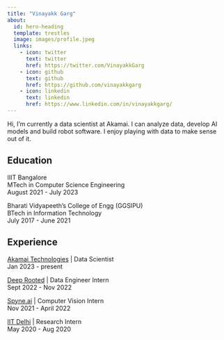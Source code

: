 ```yaml
---
title: "Vinayakk Garg"
about:
  id: hero-heading
  template: trestles
  image: images/profile.jpeg
  links:
    - icon: twitter
      text: twitter 
      href: https://twitter.com/VinayakkGarg
    - icon: github
      text: github
      href: https://github.com/vinayakkgarg
    - icon: linkedin
      text: linkedin
      href: https://www.linkedin.com/in/vinayakkgarg/
---
```


<!-- ### This content appears above the formatted about page content. -->

<!-- :::{#hero-heading} -->

Hi, I'm currently a data scientist at Akamai. I can analyze data, develop AI models and build robot software. I enjoy playing with data to make sense out of it.

## Education

IIIT Bangalore<br/>
MTech in Computer Science Engineering<br/>
August 2021 - July 2023

Bharati Vidyapeeth's College of Engg (GGSIPU) <br/>
BTech in Information Technology<br/>
July 2017 - June 2021

## Experience

[Akamai Technologies](https://www.akamai.com/){target="_blank"} | Data Scientist <br/>
Jan 2023 - present

[Deep Rooted](https://www.deeprooted.co/){target="_blank"} | Data Engineer Intern<br/>
Sept 2022 - Nov 2022

[Spyne.ai](https://www.spyne.ai/){target="_blank"} | Computer Vision Intern<br/>
Nov 2021 - April 2022

[IIT Delhi](https://home.iitd.ac.in/){target="_blank"} | Research Intern<br/>
May 2020 - Aug 2020

<!-- :::

### This content appears below the formatted about page content. -->